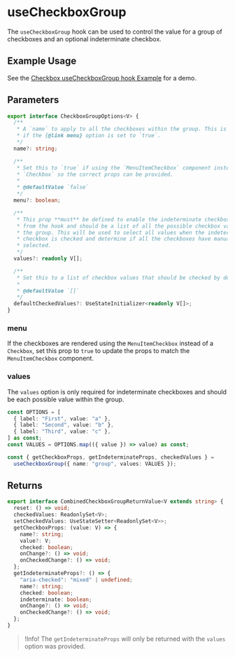 # useCheckboxGroup

The `useCheckboxGroup` hook can be used to control the value for a group of checkboxes
and an optional indeterminate checkbox.

## Example Usage

See the [Checkbox useCheckboxGroup hook Example](/components/checkbox#usecheckboxgroup-hook) for a demo.

## Parameters

```ts disableScroll disableTransform
export interface CheckboxGroupOptions<V> {
  /**
   * A `name` to apply to all the checkboxes within the group. This is required
   * if the {@link menu} option is set to `true`.
   */
  name?: string;

  /**
   * Set this to `true` if using the `MenuItemCheckbox` component instead of the
   * `Checkbox` so the correct props can be provided.
   *
   * @defaultValue `false`
   */
  menu?: boolean;

  /**
   * This prop **must** be defined to enable the indeterminate checkbox feature
   * from the hook and should be a list of all the possible checkbox values in
   * the group. This will be used to select all values when the indeterminate
   * checkbox is checked and determine if all the checkboxes have manually be
   * selected.
   */
  values?: readonly V[];

  /**
   * Set this to a list of checkbox values that should be checked by default.
   *
   * @defaultValue `[]`
   */
  defaultCheckedValues?: UseStateInitializer<readonly V[]>;
}
```

### menu

If the checkboxes are rendered using the `MenuItemCheckbox` instead of a
`Checkbox`, set this prop to `true` to update the props to match the
`MenuItemCheckbox` component.

### values

The `values` option is only required for indeterminate checkboxes and should be each possible
value within the group.

```ts
const OPTIONS = [
  { label: "First", value: "a" },
  { label: "Second", value: "b" },
  { label: "Third", value: "c" },
] as const;
const VALUES = OPTIONS.map(({ value }) => value) as const;

const { getCheckboxProps, getIndeterminateProps, checkedValues } =
  useCheckboxGroup({ name: "group", values: VALUES });
```

## Returns

```ts disableScroll disableTransform
export interface CombinedCheckboxGroupReturnValue<V extends string> {
  reset: () => void;
  checkedValues: ReadonlySet<V>;
  setCheckedValues: UseStateSetter<ReadonlySet<V>>;
  getCheckboxProps: (value: V) => {
    name?: string;
    value?: V;
    checked: boolean;
    onChange?: () => void;
    onCheckedChange?: () => void;
  };
  getIndeterminateProps?: () => {
    "aria-checked": "mixed" | undefined;
    name?: string;
    checked: boolean;
    indeterminate: boolean;
    onChange?: () => void;
    onCheckedChange?: () => void;
  };
}
```

> !Info! The `getIndeterminateProps` will only be returned with the `values` option was provided.
